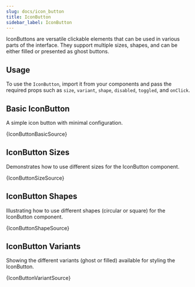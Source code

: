 ```yaml
---
slug: docs/icon_button
title: IconButton
sidebar_label: IconButton
---
```


IconButtons are versatile clickable elements that can be used in various parts of the interface. They support multiple sizes, shapes, and can be either filled or presented as ghost buttons.

## Usage

To use the `IconButton`, import it from your components and pass the required props such as `size`, `variant`, `shape`, `disabled`, `toggled`, and `onClick`.


## Basic IconButton

A simple icon button with minimal configuration.


<CodeSample>
    <IconButtonBasicDemo/>
</CodeSample>

<CodeBlock language="tsx">{IconButtonBasicSource}</CodeBlock>

## IconButton Sizes

Demonstrates how to use different sizes for the IconButton component.


<CodeSample>
    <IconButtonSizeDemo/>
</CodeSample>

<CodeBlock language="tsx">{IconButtonSizeSource}</CodeBlock>

## IconButton Shapes

Illustrating how to use different shapes (circular or square) for the IconButton component.


<CodeSample>
    <IconButtonShapeDemo/>
</CodeSample>

<CodeBlock language="tsx">{IconButtonShapeSource}</CodeBlock>

## IconButton Variants

Showing the different variants (ghost or filled) available for styling the IconButton.


<CodeSample>
    <IconButtonVariantDemo/>
</CodeSample>

<CodeBlock language="tsx">{IconButtonVariantSource}</CodeBlock>
